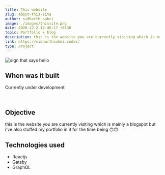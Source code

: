 ```yaml
---
title: This website
slug: about-this-site
author: sidharth sahni
image: ./images/thissite.png
date: 2020-12-2 12:40:17 +0530
topic: Portfolio + blog
description: this is the website you are currently visiting which is mainly a blogspot but i've also stuffed my portfolio in it for the time being 🙃🙃
link: https://sidharthsahni.codes/
type: project
---
```


![sign that says hello](./images/thissite.png)

## When was it built

Currently under development

<br />

## Objective

this is the website you are currently visiting which is mainly a blogspot but i've also stuffed my portfolio in it for the time being 🙃🙃
<br />

## Technologies used

- Reactjs
- Gatsby
- GraphQL
